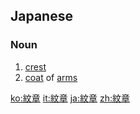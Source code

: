 ==Japanese==
{{kanji readings tab|紋|もん|章|しょう|yomi=on}}
===Noun===
{{ja-noun|hira=もんしょう}}

# [[crest]]
# [[coat]] of [[arms]]

[[ko:紋章]]
[[it:紋章]]
[[ja:紋章]]
[[zh:紋章]]